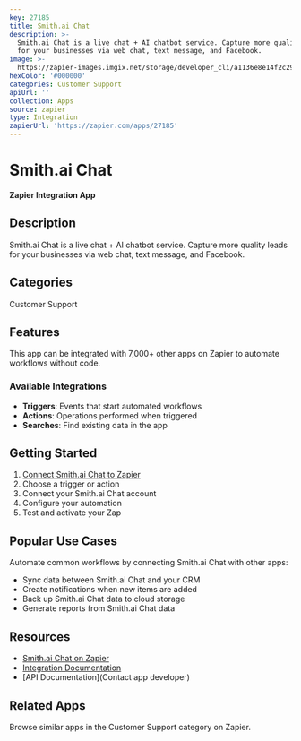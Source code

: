 ```yaml
---
key: 27185
title: Smith.ai Chat
description: >-
  Smith.ai Chat is a live chat + AI chatbot service. Capture more quality leads
  for your businesses via web chat, text message, and Facebook.
image: >-
  https://zapier-images.imgix.net/storage/developer_cli/a1136e8e14f2c29443032f6561976e96.png?auto=format%2Ccompress&ixlib=python-3.0.0&q=50
hexColor: '#000000'
categories: Customer Support
apiUrl: ''
collection: Apps
source: zapier
type: Integration
zapierUrl: 'https://zapier.com/apps/27185'
---
```

# Smith.ai Chat

**Zapier Integration App**

## Description

Smith.ai Chat is a live chat + AI chatbot service. Capture more quality leads for your businesses via web chat, text message, and Facebook.

## Categories

Customer Support

## Features

This app can be integrated with 7,000+ other apps on Zapier to automate workflows without code.

### Available Integrations

- **Triggers**: Events that start automated workflows
- **Actions**: Operations performed when triggered
- **Searches**: Find existing data in the app

## Getting Started

1. [Connect Smith.ai Chat to Zapier](https://zapier.com/apps/27185)
2. Choose a trigger or action
3. Connect your Smith.ai Chat account
4. Configure your automation
5. Test and activate your Zap

## Popular Use Cases

Automate common workflows by connecting Smith.ai Chat with other apps:

- Sync data between Smith.ai Chat and your CRM
- Create notifications when new items are added
- Back up Smith.ai Chat data to cloud storage
- Generate reports from Smith.ai Chat data

## Resources

- [Smith.ai Chat on Zapier](https://zapier.com/apps/27185)
- [Integration Documentation](https://zapier.com/apps/27185/integrations)
- [API Documentation](Contact app developer)

## Related Apps

Browse similar apps in the Customer Support category on Zapier.
